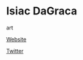 # Isiac DaGraca

<Skills>

art

</Skills>

<Personal>

[Website](http://iadagraca.com)

[Twitter](https://twitter.com/iadagraca)

</Personal>



